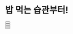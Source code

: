 # 밥 먹는 습관부터!


<div className="lg:flex">
  <div className="lg:mr-2 lg:w-1/3 w-full">
    <Button
      title="Introduction"
      description="Introduction"
      query="/Diet/92kg/Eating_Style"
    ></Button>
  </div>
  <div className="lg:ml-2 lg:mr-2 lg:w-1/3 w-full">
    <Button
      title="Breakfast"
      description="아침식사와 채소의 중요성"
      query="/Diet/92kg/Eating_Style"
    ></Button>
  </div>
  <div className="lg:ml-2 lg:w-1/3 w-full">
    <Button
      title="Unsaturated Fat"
      description="불포화지방?"
      query="/Diet/92kg/Eating_Style"
    ></Button>
  </div>
</div>
<div className="lg:flex">
  <div className="lg:mr-2 lg:w-1/3 w-full">
    <Button
      title="Zero Coke Secret"
      description="제로콜라의 비밀"
      query="/Diet/92kg/Eating_Style"
    ></Button>
  </div>
  <div className="lg:ml-2 lg:mr-2 lg:w-1/3 w-full"></div>
  <div className="lg:ml-2 lg:w-1/3 w-full"></div>
</div>
